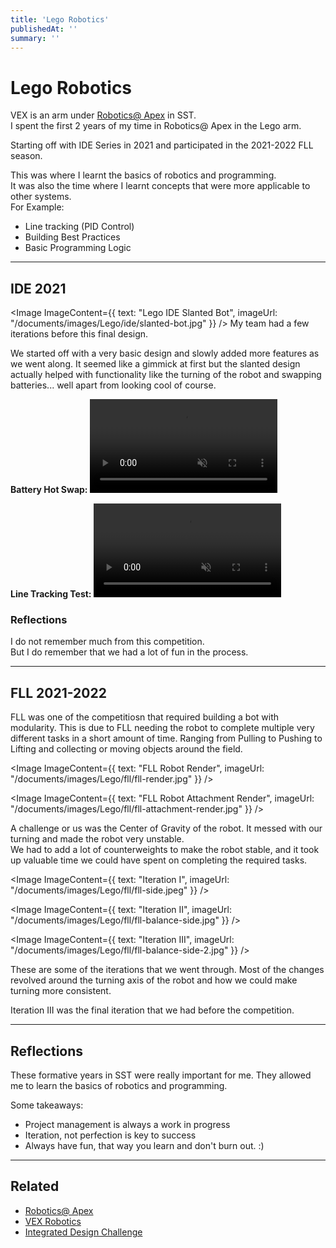 ```yaml
---
title: 'Lego Robotics'
publishedAt: ''
summary: ''
---
```



# Lego Robotics
VEX is an arm under [Robotics@ Apex](/mdx/areas/robotics/robotics-at-apex) in SST. \
I spent the first 2 years of my time in Robotics@ Apex in the Lego arm. 

Starting off with IDE Series in 2021 and participated in the 2021-2022 FLL season. 

This was where I learnt the basics of robotics and programming. \
It was also the time where I learnt concepts that were more applicable to other systems. \
For Example:
- Line tracking (PID Control)
- Building Best Practices
- Basic Programming Logic 

---

## IDE 2021

<Image ImageContent={{
    text: "Lego IDE Slanted Bot",
    imageUrl: "/documents/images/Lego/ide/slanted-bot.jpg"
}} />
My team had a few iterations before this final design. 

We started off with a very basic design and slowly added more features as we went along.
It seemed like a gimmick at first but the slanted design actually helped with functionality like
the turning of the robot and swapping batteries... well apart from looking cool of course. 

**Battery Hot Swap:**
<video src="/documents/images/Lego/ide/battery-hot-swap.mp4" muted autoPlay playsInline controls loop preload="metadata"/>
The video shows the brain bot swap mechanism that we had.
Just pull out two pins and the brain comes off.
It was the first touch at a hot swap system that I had come across in my time in Robotics. 


**Line Tracking Test:**
<video src="/documents/images/Lego/ide/ide-testing.mp4" muted autoPlay playsInline controls loop preload="metadata"/>
This was one of the first Line tracking tests that we did, 
not on the slanted version of the robot.

### Reflections
I do not remember much from this competition. \
But I do remember that we had a lot of fun in the process. 

---

## FLL 2021-2022
FLL was one of the competitiosn that required building a bot with modularity. 
This is due to FLL needing the robot to complete multiple very different tasks in a short amount of time.
Ranging from Pulling to Pushing to Lifting and collecting or moving objects around the field. 

<Image ImageContent={{
    text: "FLL Robot Render",
    imageUrl: "/documents/images/Lego/fll/fll-render.jpg"
}} />


<Image ImageContent={{
    text: "FLL Robot Attachment Render",
    imageUrl: "/documents/images/Lego/fll/fll-attachment-render.jpg"
}} />

A challenge or us was the Center of Gravity of the robot. 
It messed with our turning and made the robot very unstable. \
We had to add a lot of counterweights to make the robot stable, 
and it took up valuable time we could have spent on completing the required tasks. 

<Image ImageContent={{
    text: "Iteration I",
    imageUrl: "/documents/images/Lego/fll/fll-side.jpeg"
}} />

<Image ImageContent={{
    text: "Iteration II",
    imageUrl: "/documents/images/Lego/fll/fll-balance-side.jpg"
}} />

<Image ImageContent={{
    text: "Iteration III",
    imageUrl: "/documents/images/Lego/fll/fll-balance-side-2.jpg"
}} />

These are some of the iterations that we went through. 
Most of the changes revolved around the turning axis of the robot and how we could make turning more consistent. 

Iteration III was the final iteration that we had before the competition.

---
## Reflections 

These formative years in SST were really important for me.
They allowed me to learn the basics of robotics and programming.

Some takeaways:
- Project management is always a work in progress
- Iteration, not perfection is key to success
- Always have fun, that way you learn and don't burn out. :)

---
## Related
- [Robotics@ Apex](/mdx/areas/robotics/robotics-at-apex)
- [VEX Robotics](/mdx/areas/robotics/vex-robotics)
- [Integrated Design Challenge](/mdx/projects/integrated-design-challenge)


